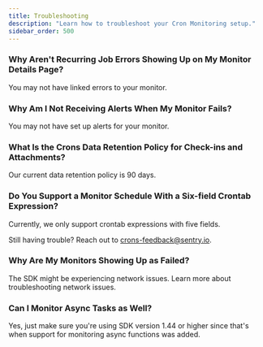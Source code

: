 ```yaml
---
title: Troubleshooting
description: "Learn how to troubleshoot your Cron Monitoring setup."
sidebar_order: 500
---
```


<PlatformContent includePath="crons/troubleshooting" />

### Why Aren't Recurring Job Errors Showing Up on My Monitor Details Page?

You may not have <PlatformLink to="/crons/#connecting-errors-to-cron-monitors">linked errors to your monitor</PlatformLink>.

### Why Am I Not Receiving Alerts When My Monitor Fails?

You may not have <PlatformLink to="/crons/#alerts">set up alerts for your monitor</PlatformLink>.

### What Is the Crons Data Retention Policy for Check-ins and Attachments?

Our current data retention policy is 90 days.

### Do You Support a Monitor Schedule With a Six-field Crontab Expression?

Currently, we only support crontab expressions with five fields.

Still having trouble? Reach out to [crons-feedback@sentry.io](mailto:crons-feedback@sentry.io).

### Why Are My Monitors Showing Up as Failed?

The SDK might be experiencing network issues. Learn more about <PlatformLink to="/troubleshooting/#network-issues">troubleshooting network issues</PlatformLink>.

### Can I Monitor Async Tasks as Well?

Yes, just make sure you're using SDK version 1.44 or higher since that's when support for monitoring async functions was added.
